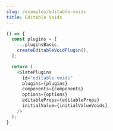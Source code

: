 ```yaml
---
slug: /examples/editable-voids
title: Editable Voids
---
```


```ts live
() => {
  const plugins = [
    ...pluginsBasic,
    createEditableVoidPlugin(),
  ];

  return (
    <SlatePlugins
      id="editable-voids"
      plugins={plugins}
      components={components}
      options={options}
      editableProps={editableProps}
      initialValue={initialValueVoids}
    />
  );
}
```